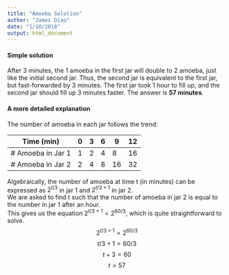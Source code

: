 ```yaml
---
title: "Amoeba Solution"
author: "James Diao"
date: "1/10/2018"
output: html_document
---
```



#### Simple solution
After 3 minutes, the 1 amoeba in the first jar will double to 2 amoeba, just like the initial second jar. Thus, the second jar is equivalent to the first jar, but fast-forwarded by 3 minutes. The first jar took 1 hour to fill up, and the second jar should fill up 3 minutes faster. The answer is **57 minutes**. 

#### A more detailed explanation
The number of amoeba in each jar follows the trend: 

| Time (min)        | 0 | 3 | 6 | 9  | 12 |
|-------------------|---|---|---|----|----|
| # Amoeba in Jar 1 | 1 | 2 | 4 | 8  | 16 |
| # Amoeba in Jar 2 | 2 | 4 | 8 | 16 | 32 |

Algebraically, the number of amoeba at time t (in minutes) can be expressed as $2^{t/3}$ in jar 1 and $2^{t/3 + 1}$ in jar 2.  
We are asked to find t such that the number of amoeba in jar 2 is equal to the number in jar 1 after an hour.  
This gives us the equation $2^{t/3 + 1} = 2^{60/3}$, which is quite straightforward to solve.  
$$2^{t/3 + 1} = 2^{60/3}$$
$$t/3 + 1 = 60/3$$
$$t + 3 = 60$$
$$t = 57$$